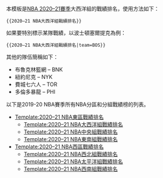 {{NoteTA|G1=MediaWiki}}{{Documentation subpage}}
本模板是[[2020–21 NBA賽季|NBA 2020–21賽季]]大西洋組的戰績排名，使用方法如下：
<pre>{{2020–21 NBA大西洋組戰績排名}}</pre>
如果要特別標示某隊戰績，以波士頓塞爾提克為例：
<pre>{{2020–21 NBA大西洋組戰績排名|team=BOS}}</pre>
其他的隊伍簡稱如下：
*布魯克林籃網	 – BNK
*紐約尼克 – NYK
*費城七六人 – TOR
*多倫多暴龍 – PHI
以下是2019-20 NBA賽季所有NBA分區和分組戰績榜的列表。
*[[Template:2020–21 NBA東區戰績排名]]
**[[Template:2020–21 NBA大西洋組戰績排名]]
**[[Template:2020–21 NBA中央組戰績排名]]
**[[Template:2020–21 NBA東南組戰績排名]]
*[[Template:2020–21 NBA西區戰績排名]]
**[[Template:2020–21 NBA西北組戰績排名]]
**[[Template:2020–21 NBA太平洋組戰績排名]]
**[[Template:2020–21 NBA西南組戰績排名]]
<includeonly>{{Sandbox other||[[Category:2020–21 NBA赛季模板|Atlantic]][[Category:NBA大西洋排名模板]]}}</includeonly>